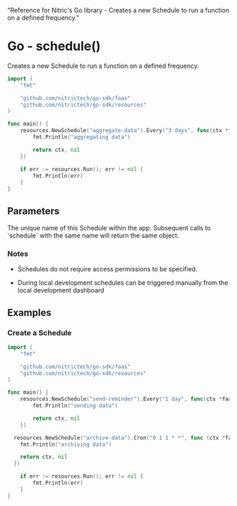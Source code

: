   "Reference for Nitric's Go library - Creates a new Schedule to run a function on a defined frequency."

# Go - schedule()

Creates a new Schedule to run a function on a defined frequency.

```go
import (
	"fmt"

	"github.com/nitrictech/go-sdk/faas"
	"github.com/nitrictech/go-sdk/resources"
)

func main() {
	resources.NewSchedule("aggregate-data").Every("3 days", func(ctx *faas.EventContext, _ faas.EventHandler) (*faas.EventContext, error) {
		fmt.Println("aggregating data")

		return ctx, nil
	})

	if err := resources.Run(); err != nil {
		fmt.Println(err)
	}
}
```

## Parameters

<Properties>
  <Property name="description" required type="string">
    The unique name of this Schedule within the app. Subsequent calls to
    `schedule` with the same name will return the same object.
  </Property>
</Properties>

### Notes

- Schedules do not require access permissions to be specified.

- During local development schedules can be triggered manually from the local development dashboard

## Examples

### Create a Schedule

```go
import (
	"fmt"

	"github.com/nitrictech/go-sdk/faas"
	"github.com/nitrictech/go-sdk/resources"
)

func main() {
	resources.NewSchedule("send-reminder").Every("1 day", func(ctx *faas.EventContext, _ faas.EventHandler) (*faas.EventContext, error) {
		fmt.Println("sending data")

		return ctx, nil
	})

  resources.NewSchedule("archive-data").Cron("0 1 1 * *", func (ctx *faas.EventContext, _ faas.EventHandler) (*faas.EventContext, error) {
    fmt.Println("archiving data")

    return ctx, nil
  })

	if err := resources.Run(); err != nil {
		fmt.Println(err)
	}
}
```
